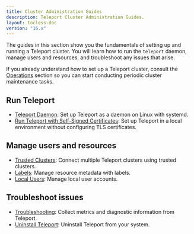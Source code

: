 ```yaml
---
title: Cluster Administration Guides
description: Teleport Cluster Administration Guides.
layout: tocless-doc
version: "16.x"
---
```


The guides in this section show you the fundamentals of setting up and running a
Teleport cluster. You will learn how to run the `teleport` daemon, manage users
and resources, and troubleshoot any issues that arise.

If you already understand how to set up a Teleport cluster, consult the
[Operations](/docs/ver/16.x/management/operations) section so you can start conducting periodic
cluster maintenance tasks.

## Run Teleport

- [Teleport Daemon](/docs/ver/16.x/management/admin/daemon): Set up Teleport as a daemon on Linux with systemd.
- [Run Teleport with Self-Signed Certificates](/docs/ver/16.x/management/admin/self-signed-certs): Set up Teleport in a local
  environment without configuring TLS certificates.

## Manage users and resources

- [Trusted Clusters](/docs/ver/16.x/management/admin/trustedclusters): Connect multiple Teleport clusters using trusted clusters.
- [Labels](/docs/ver/16.x/management/admin/labels): Manage resource metadata with labels.
- [Local Users](/docs/ver/16.x/management/admin/users): Manage local user accounts.

## Troubleshoot issues

- [Troubleshooting](/docs/ver/16.x/management/admin/troubleshooting): Collect metrics and diagnostic information from Teleport.
- [Uninstall Teleport](/docs/ver/16.x/management/admin/uninstall-teleport): Uninstall Teleport from your system.
